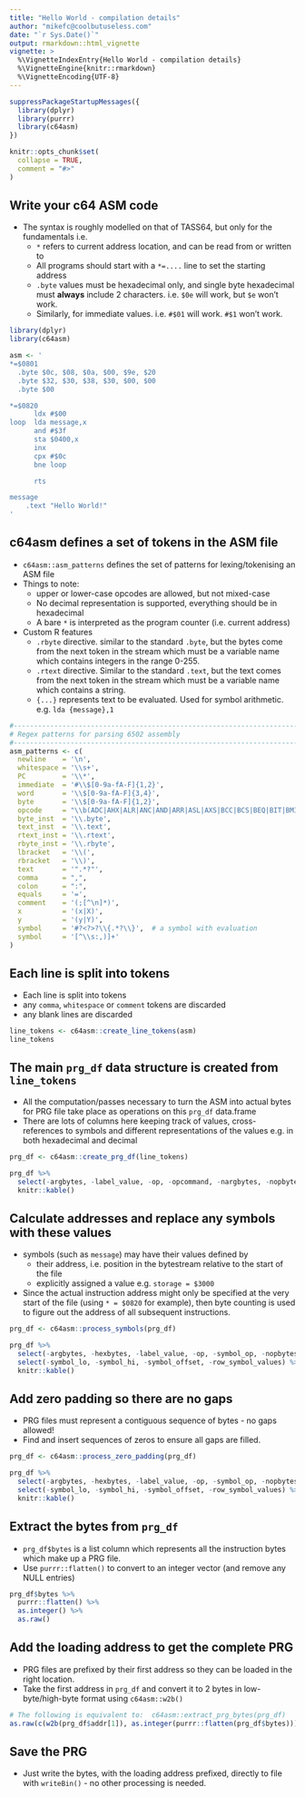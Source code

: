 ```yaml
---
title: "Hello World - compilation details"
author: "mikefc@coolbutuseless.com"
date: "`r Sys.Date()`"
output: rmarkdown::html_vignette
vignette: >
  %\VignetteIndexEntry{Hello World - compilation details}
  %\VignetteEngine{knitr::rmarkdown}
  %\VignetteEncoding{UTF-8}
---
```


```r
suppressPackageStartupMessages({
  library(dplyr)
  library(purrr)
  library(c64asm)  
})

knitr::opts_chunk$set(
  collapse = TRUE,
  comment = "#>"
)
```


Write your c64 ASM code
------------------------------------------------------------------------------

* The syntax is roughly modelled on that of TASS64, but only for the fundamentals i.e.
    * `*` refers to current address location, and can be read from or written to
    * All programs should start with a `*=....` line to set the starting address
    * `.byte` values must be hexadecimal only, and single byte hexadecimal must **always**
      include 2 characters.  i.e. `$0e` will work, but `$e` won't work.
    * Similarly, for immediate values. i.e. `#$01` will work. `#$1` won't work.

```r
library(dplyr)
library(c64asm)

asm <- '
*=$0801
  .byte $0c, $08, $0a, $00, $9e, $20
  .byte $32, $30, $38, $30, $00, $00
  .byte $00

*=$0820
      ldx #$00
loop  lda message,x
      and #$3f
      sta $0400,x
      inx
      cpx #$0c
      bne loop

      rts

message
    .text "Hello World!"
'
```


c64asm defines a set of tokens in the ASM file
------------------------------------------------------------------------------

* `c64asm::asm_patterns` defines the set of patterns for lexing/tokenising an ASM file
* Things to note:
    * upper or lower-case opcodes are allowed, but not mixed-case
    * No decimal representation is supported, everything should be in hexadecimal
    * A bare `*` is interpreted as the program counter (i.e. current address)
* Custom R features
    * `.rbyte` directive. similar to the standard `.byte`, but the bytes come from the
      next token in the stream which must be a variable name which contains integers
      in the range 0-255.
    * `.rtext` directive. Similar to the standard `.text`, but the text comes from the 
      next token in the stream which must be a variable name which contains a string.
    * `{...}` represents text to be evaluated. Used for symbol arithmetic. e.g. `lda {message},1`

```r
#-----------------------------------------------------------------------------
# Regex patterns for parsing 6502 assembly
#-----------------------------------------------------------------------------
asm_patterns <- c(
  newline    = '\n',
  whitespace = '\\s+',
  PC         = '\\*',
  immediate  = '#\\$[0-9a-fA-F]{1,2}',
  word       = '\\$[0-9a-fA-F]{3,4}',
  byte       = '\\$[0-9a-fA-F]{1,2}',
  opcode     = "\\b(ADC|AHX|ALR|ANC|AND|ARR|ASL|AXS|BCC|BCS|BEQ|BIT|BMI|BNE|BPL|BRK|BVC|BVS|CLC|CLD|CLI|CLV|CMP|CPX|CPY|DCP|DEC|DEX|DEY|EOR|INC|INX|INY|ISC|JMP|JSR|LAS|LAX|LAX|LDA|LDX|LDY|LSR|NOP|ORA|PHA|PHP|PLA|PLP|RLA|ROL|ROR|RRA|RTI|RTS|SAX|SBC|SEC|SED|SEI|SHX|SHY|SLO|SRE|STA|STX|STY|TAS|TAX|TAY|TSX|TXA|TXS|TYA|XAA|adc|ahx|alr|anc|and|arr|asl|axs|bcc|bcs|beq|bit|bmi|bne|bpl|brk|bvc|bvs|clc|cld|cli|clv|cmp|cpx|cpy|dcp|dec|dex|dey|eor|inc|inx|iny|isc|jmp|jsr|las|lax|lax|lda|ldx|ldy|lsr|nop|ora|pha|php|pla|plp|rla|rol|ror|rra|rti|rts|sax|sbc|sec|sed|sei|shx|shy|slo|sre|sta|stx|sty|tas|tax|tay|tsx|txa|txs|tya|xaa)\\b",
  byte_inst  = '\\.byte',
  text_inst  = '\\.text',
  rtext_inst = '\\.rtext',
  rbyte_inst = '\\.rbyte',
  lbracket   = '\\(',
  rbracket   = '\\)',
  text       = '".*?"',
  comma      = ",",
  colon      = ":",
  equals     = '=',
  comment    = '(;[^\n]*)',
  x          = '(x|X)',
  y          = '(y|Y)',
  symbol     = '#?<?>?\\{.*?\\}',  # a symbol with evaluation
  symbol     = '[^\\s:,)]+'
)
```




Each line is split into tokens
------------------------------------------------------------------------------

* Each line is split into tokens
* any `comma`, `whitespace` or `comment` tokens are discarded
* any blank lines are discarded

```r
line_tokens <- c64asm::create_line_tokens(asm)
line_tokens
```


The main `prg_df` data structure is created from `line_tokens`
------------------------------------------------------------------------------

* All the computation/passes necessary to turn the ASM into actual bytes for PRG file
  take place as operations on this `prg_df` data.frame
* There are lots of columns here keeping track of values, cross-references to symbols and
  different representations of the values e.g. in both hexadecimal and decimal


```r
prg_df <- c64asm::create_prg_df(line_tokens)
```

```r
prg_df %>% 
  select(-argbytes, -label_value, -op, -opcommand, -nargbytes, -nopbytes) %>%
  knitr::kable()
```


Calculate addresses and replace any symbols with these values
------------------------------------------------------------------------------

* symbols (such as `message`) may have their values defined by
    * their address, i.e. position in the bytestream relative to the start of the file
    * explicitly assigned a value e.g. `storage = $3000`
* Since the actual instruction address might only be specified at the very start of the file (using `* = $0820` for example), 
  then byte counting is used to figure out the address of all subsequent instructions.

```r
prg_df <- c64asm::process_symbols(prg_df)
```

```r
prg_df %>% 
  select(-argbytes, -hexbytes, -label_value, -op, -symbol_op, -nopbytes, -nargbytes, -opcommand, -init_addr) %>% 
  select(-symbol_lo, -symbol_hi, -symbol_offset, -row_symbol_values) %>%
  knitr::kable()
```






Add zero padding so there are no gaps
------------------------------------------------------------------------------

* PRG files must represent a contiguous sequence of bytes - no gaps allowed!
* Find and insert sequences of zeros to ensure all gaps are filled.

```r
prg_df <- c64asm::process_zero_padding(prg_df)
```

```r
prg_df %>% 
  select(-argbytes, -hexbytes, -label_value, -op, -symbol_op, -nopbytes, -nargbytes, -opcommand, -init_addr) %>% 
  select(-symbol_lo, -symbol_hi, -symbol_offset, -row_symbol_values) %>%
  knitr::kable()
```


Extract the bytes from `prg_df`
------------------------------------------------------------------------------

* `prg_df$bytes` is a list column which represents all the instruction bytes which 
  make up a PRG file.
* Use `purrr::flatten()` to convert to an integer vector (and remove any NULL entries)

```r
prg_df$bytes %>%
  purrr::flatten() %>%
  as.integer() %>% 
  as.raw()
```




Add the loading address to get the complete PRG
------------------------------------------------------------------------------

* PRG files are prefixed by their first address so they can be loaded in the 
  right location.
* Take the first address in `prg_df` and convert it to 2 bytes in low-byte/high-byte
  format using `c64asm::w2b()`


```r
# The following is equivalent to:  c64asm::extract_prg_bytes(prg_df)
as.raw(c(w2b(prg_df$addr[1]), as.integer(purrr::flatten(prg_df$bytes))))
```


Save the PRG
------------------------------------------------------------------------------

* Just write the bytes, with the loading address prefixed, 
directly to file with `writeBin()` - no other processing is needed.














